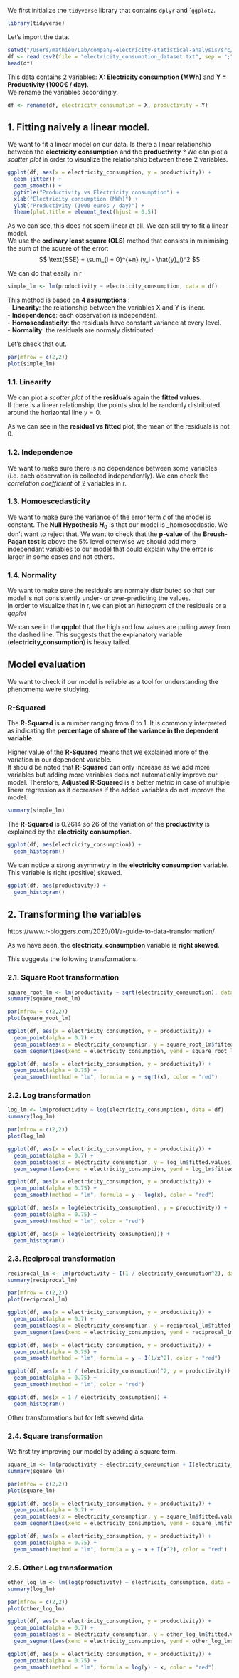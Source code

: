 We first initialize the `tidyverse` library that contains `dplyr` and ``ggplot2`.
```r
library(tidyverse)
```

Let's import the data.
```r
setwd("/Users/mathieu/Lab/company-electricity-statistical-analysis/src/")
df <- read.csv2(file = "electricity_consumption_dataset.txt", sep = ";", dec = ".")
head(df)
```

This data contains 2 variables: **X: Electricity consumption (MWh)** and **Y = Productivity (1000€ / day)**.    
We rename the variables accordingly.

```r
df <- rename(df, electricity_consumption = X, productivity = Y)
```

## 1. Fitting naively a linear model.

We want to fit a linear model on our data. Is there a linear relationship between the **electricity consumption** and the **productivity** ? We can plot a _scatter plot_ in order to visualize the relationship between these 2 variables.
```r
ggplot(df, aes(x = electricity_consumption, y = productivity)) +
  geom_jitter() +
  geom_smooth() +
  ggtitle("Productivity vs Electricity consumption") +
  xlab("Electricity consumption (MWh)") +
  ylab("Productivity (1000 euros / day)") + 
  theme(plot.title = element_text(hjust = 0.5))
```

As we can see, this does not seem linear at all. We can still try to fit a linear model.    
We use the **ordinary least square (OLS)** method that consists in minimising the sum of the square of the error: 
$$
\text{SSE} = \sum_{i = 0}^{+n} (y_i - \hat{y}_i)^2
$$

We can do that easily in r 
```r
simple_lm <- lm(productivity ~ electricity_consumption, data = df)
```

This method is based on **4 assumptions** :    
- **Linearity**: the relationship between the variables X and Y is linear.    
- **Independence**: each observation is independent.    
- **Homoscedasticity**: the residuals have constant variance at every level.   
- **Normality**: the residuals are normaly distributed.

Let's check that out.

```r
par(mfrow = c(2,2))
plot(simple_lm)
```

### 1.1. Linearity

We can plot a _scatter plot_ of the **residuals** again the **fitted values**.    
If there is a linear relationship, the points should be randomly distributed around the horizontal line $y = 0$.

As we can see in the **residual vs fitted** plot, the mean of the residuals is not $0$.

### 1.2. Independence 

We want to make sure there is no dependance between some variables (i.e. each observation is collected independently). We can check the _correlation coefficient_ of 2 variables in r.

### 1.3. Homoescedasticity

We want to make sure the variance of the error term $\epsilon$ of the model is constant. The **Null Hypothesis $H_0$** is that our model is _homoscedastic. We don't want to reject that. We want to check that the **p-value** of the **Breush-Pagan test** is above the 5% level otherwise we should add more independant variables to our model that could explain why the error is larger in some cases and not others.

### 1.4. Normality 

We want to make sure the residuals are normaly distributed so that our model is not consistently under- or over-predicting the values.    
In order to visualize that in r, we can plot an _histogram_ of the residuals or a _qqplot_

We can see in the **qqplot** that the high and low values are pulling away from the dashed line. This suggests that the explanatory variable (**electricity_consumption**) is heavy tailed.

## Model evaluation

We want to check if our model is reliable as a tool for understanding the phenomema we're studying.

### R-Squared 

The **R-Squared** is a number ranging from $0$ to $1$. It is commonly interpreted as indicating the **percentage of share of the variance in the dependent variable**.

Higher value of the **R-Squared** means that we explained more of the variation in our dependent variable.    
It should be noted that **R-Squared** can only increase as we add more variables but adding more variables does not automatically improve our model. Therefore, **Adjusted R-Squared** is a better metric in case of multiple linear regression as it decreases if the added variables do not improve the model.

```r
summary(simple_lm)
```

The **R-Squared** is $0.2614$ so $26%$ of the variation of the **productivity** is explained by the **electricity consumption**.

```r
ggplot(df, aes(electricity_consumption)) +
  geom_histogram()
```

We can notice a strong asymmetry in the **electricity consumption** variable. This variable is right (positive) skewed.

```r
ggplot(df, aes(productivity)) +
  geom_histogram()
```

## 2. Transforming the variables

https://www.r-bloggers.com/2020/01/a-guide-to-data-transformation/

As we have seen, the **electricity_consumption** variable is **right skewed**. 

This suggests the following transformations.

### 2.1. Square Root transformation

```r
square_root_lm <- lm(productivity ~ sqrt(electricity_consumption), data = df)
summary(square_root_lm)

par(mfrow = c(2,2))
plot(square_root_lm)
```

```r
ggplot(df, aes(x = electricity_consumption, y = productivity)) +
  geom_point(alpha = 0.7) +
  geom_point(aes(x = electricity_consumption, y = square_root_lm$fitted.values), color = "red", alpha = 0.5) +
  geom_segment(aes(xend = electricity_consumption, yend = square_root_lm$fitted.values), color = "red", alpha = 0.25, linetype = "dashed")
```

```r
ggplot(df, aes(x = electricity_consumption, y = productivity)) + 
  geom_point(alpha = 0.75) +
  geom_smooth(method = "lm", formula = y ~ sqrt(x), color = "red")
```

### 2.2. Log transformation 
```r
log_lm <- lm(productivity ~ log(electricity_consumption), data = df)
summary(log_lm)

par(mfrow = c(2,2))
plot(log_lm)
```

```r
ggplot(df, aes(x = electricity_consumption, y = productivity)) +
  geom_point(alpha = 0.7) +
  geom_point(aes(x = electricity_consumption, y = log_lm$fitted.values), color = "red", alpha = 0.5) +
  geom_segment(aes(xend = electricity_consumption, yend = log_lm$fitted.values), color = "red", alpha = 0.25, linetype = "dashed")
```

```r
ggplot(df, aes(x = electricity_consumption, y = productivity)) + 
  geom_point(alpha = 0.75) +
  geom_smooth(method = "lm", formula = y ~ log(x), color = "red")
```

```r
ggplot(df, aes(x = log(electricity_consumption), y = productivity)) + 
  geom_point(alpha = 0.75) +
  geom_smooth(method = "lm", color = "red")
```

```r
ggplot(df, aes(x = log(electricity_consumption))) +
  geom_histogram()
```


### 2.3. Reciprocal transformation

```r
reciprocal_lm <- lm(productivity ~ I(1 / electricity_consumption^2), data = df)
summary(reciprocal_lm)

par(mfrow = c(2,2))
plot(reciprocal_lm)
```

```r
ggplot(df, aes(x = electricity_consumption, y = productivity)) +
  geom_point(alpha = 0.7) +
  geom_point(aes(x = electricity_consumption, y = reciprocal_lm$fitted.values), color = "red", alpha = 0.5) +
  geom_segment(aes(xend = electricity_consumption, yend = reciprocal_lm$fitted.values), color = "red", alpha = 0.25, linetype = "dashed")
```

```r
ggplot(df, aes(x = electricity_consumption, y = productivity)) + 
  geom_point(alpha = 0.75) +
  geom_smooth(method = "lm", formula = y ~ I(1/x^2), color = "red")
```

```r
ggplot(df, aes(x = 1 / (electricity_consumption)^2, y = productivity)) + 
  geom_point(alpha = 0.75) +
  geom_smooth(method = "lm", color = "red")
```

```r
ggplot(df, aes(x = 1 / electricity_consumption)) + 
  geom_histogram()
```

Other transformations but for left skewed data.

### 2.4. Square transformation

We first try improving our model by adding a square term. 
```r
square_lm <- lm(productivity ~ electricity_consumption + I(electricity_consumption^2), data = df)
summary(square_lm)

par(mfrow = c(2,2))
plot(square_lm)
```

```r
ggplot(df, aes(x = electricity_consumption, y = productivity)) +
  geom_point(alpha = 0.7) +
  geom_point(aes(x = electricity_consumption, y = square_lm$fitted.values), color = "red", alpha = 0.5) +
  geom_segment(aes(xend = electricity_consumption, yend = square_lm$fitted.values), color = "red", alpha = 0.25, linetype = "dashed")
```

```r
ggplot(df, aes(x = electricity_consumption, y = productivity)) + 
  geom_point(alpha = 0.75) +
  geom_smooth(method = "lm", formula = y ~ x + I(x^2), color = "red")
```

### 2.5. Other Log transformation 
```r
other_log_lm <- lm(log(productivity) ~ electricity_consumption, data = df)
summary(log_lm)

par(mfrow = c(2,2))
plot(other_log_lm)
```

```r
ggplot(df, aes(x = electricity_consumption, y = productivity)) +
  geom_point(alpha = 0.7) +
  geom_point(aes(x = electricity_consumption, y = other_log_lm$fitted.values), color = "red", alpha = 0.5) +
  geom_segment(aes(xend = electricity_consumption, yend = other_log_lm$fitted.values), color = "red", alpha = 0.25, linetype = "dashed")
```

```r
ggplot(df, aes(x = electricity_consumption, y = productivity)) + 
  geom_point(alpha = 0.75) +
  geom_smooth(method = "lm", formula = log(y) ~ x, color = "red")
```